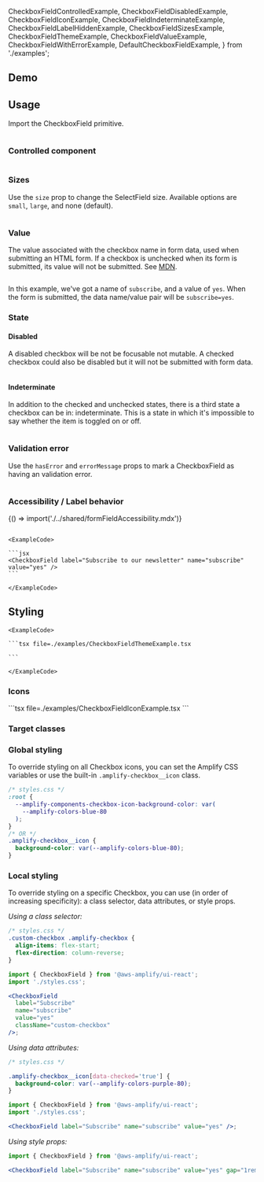 
  CheckboxFieldControlledExample,
  CheckboxFieldDisabledExample,
  CheckboxFieldIconExample,
  CheckboxFieldIndeterminateExample,
  CheckboxFieldLabelHiddenExample,
  CheckboxFieldSizesExample,
  CheckboxFieldThemeExample,
  CheckboxFieldValueExample,
  CheckboxFieldWithErrorExample,
  DefaultCheckboxFieldExample,
} from './examples';

## Demo

<CheckboxDemo />

## Usage

Import the CheckboxField primitive.

<Example>
  <DefaultCheckboxFieldExample />
  
  <ExampleCode>

  ```tsx file=./examples/DefaultCheckboxFieldExample.tsx

  ```

  </ExampleCode>
</Example>


### Controlled component

<Example>
  <CheckboxFieldControlledExample />
  
  <ExampleCode>
    
```tsx file=./examples/CheckboxFieldControlledExample.tsx

```
    
  </ExampleCode>
</Example>

### Sizes

Use the `size` prop to change the SelectField size. Available options are `small`, `large`, and none (default).

<Example>
  <CheckboxFieldSizesExample />
  
  <ExampleCode>
    
```tsx file=./examples/CheckboxFieldSizesExample.tsx

```
    
  </ExampleCode>
</Example>


### Value

The value associated with the checkbox name in form data, used when submitting an HTML form. If a checkbox is unchecked when its form is submitted, its value will not be submitted. See [MDN](https://developer.mozilla.org/en-US/docs/Web/HTML/Element/input#htmlattrdefvalue).


<Example>
  <CheckboxFieldValueExample />
  <ExampleCode>
    
```tsx file=./examples/CheckboxFieldValueExample.tsx

```
    
  </ExampleCode>
</Example>

In this example, we've got a name of `subscribe`, and a value of `yes`. When the form is submitted, the data name/value pair will be `subscribe=yes`.

### State

#### Disabled

A disabled checkbox will be not be focusable not mutable. A checked checkbox could also be disabled but it will not be submitted with form data.

<Example>
  <CheckboxFieldDisabledExample />
  
  <ExampleCode>

  ```tsx file=./examples/CheckboxFieldDisabledExample.tsx

  ```

  </ExampleCode>
</Example>

#### Indeterminate

In addition to the checked and unchecked states, there is a third state a checkbox can be in: indeterminate. This is a state in which it's impossible to say whether the item is toggled on or off.

<Example>
  <CheckboxFieldIndeterminateExample />
  
  <ExampleCode>

  ```tsx file=./examples/CheckboxFieldIndeterminateExample.tsx

  ```

  </ExampleCode>
</Example>

### Validation error

Use the `hasError` and `errorMessage` props to mark a CheckboxField as having an validation error.

<Example>
  <CheckboxFieldWithErrorExample />
  
  <ExampleCode>

  ```tsx file=./examples/CheckboxFieldWithErrorExample.tsx

  ```

  </ExampleCode>
</Example>

### Accessibility / Label behavior

<Fragment>{() => import('./../shared/formFieldAccessibility.mdx')}</Fragment>



<Example>
  <CheckboxFieldLabelHiddenExample />
  
  <ExampleCode>

  ```tsx file=./examples/CheckboxFieldLabelHiddenExample.tsx

  ```

  </ExampleCode>
</Example>

<StandardHTMLAttributes component="CheckboxField" link="input" element="<input>">
  <Example>
    <CheckboxField label="Subscribe to our newsletter" name="subscribe" value="yes" />

    <ExampleCode>

    ```jsx
    <CheckboxField label="Subscribe to our newsletter" name="subscribe" value="yes" />
    ```

    </ExampleCode>

  </Example>
</StandardHTMLAttributes>

## Styling

<ThemeExample component="CheckboxField" link="checkbox">
  <Example>
    <CheckboxFieldThemeExample />
    
    <ExampleCode>

    ```tsx file=./examples/CheckboxFieldThemeExample.tsx

    ```

    </ExampleCode>
  </Example>
</ThemeExample>

### Icons

<Example>
  <CheckboxFieldIconExample />
  
  <ExampleCode>
  ```tsx file=./examples/CheckboxFieldIconExample.tsx
  ```
  </ExampleCode>
</Example>

### Target classes

<ComponentStyleDisplay componentName="CheckboxField" />

### Global styling

To override styling on all Checkbox icons, you can set the Amplify CSS variables or use the built-in `.amplify-checkbox__icon` class.

```css
/* styles.css */
:root {
  --amplify-components-checkbox-icon-background-color: var(
    --amplify-colors-blue-80
  );
}
/* OR */
.amplify-checkbox__icon {
  background-color: var(--amplify-colors-blue-80);
}
```

<Example>
  <CheckboxField
    label="Subscribe"
    name="subscribe"
    value="yes"
    className="global-css-variable"
  />
  <CheckboxField
    label="Subscribe"
    name="subscribe"
    value="yes"
    className="global-class"
  />
</Example>

### Local styling

To override styling on a specific Checkbox, you can use (in order of increasing specificity): a class selector, data attributes, or style props.

_Using a class selector:_

```css
/* styles.css */
.custom-checkbox .amplify-checkbox {
  align-items: flex-start;
  flex-direction: column-reverse;
}
```

```jsx
import { CheckboxField } from '@aws-amplify/ui-react';
import './styles.css';

<CheckboxField
  label="Subscribe"
  name="subscribe"
  value="yes"
  className="custom-checkbox"
/>;
```

<Example>
  <CheckboxField
    label="Subscribe"
    name="subscribe"
    value="yes"
    className="custom-checkbox"
  />
</Example>

_Using data attributes:_

```css
/* styles.css */

.amplify-checkbox__icon[data-checked='true'] {
  background-color: var(--amplify-colors-purple-80);
}
```

```jsx
import { CheckboxField } from '@aws-amplify/ui-react';
import './styles.css';

<CheckboxField label="Subscribe" name="subscribe" value="yes" />;
```

<Example>
  <CheckboxField
    label="Subscribe"
    name="subscribe"
    value="yes"
    className="custom-data-attribute"
  />
</Example>

_Using style props:_

```jsx
import { CheckboxField } from '@aws-amplify/ui-react';

<CheckboxField label="Subscribe" name="subscribe" value="yes" gap="1rem" />;
```

<Example>
  <CheckboxField label="Subscribe" name="subscribe" value="yes" gap="1rem" />
</Example>
